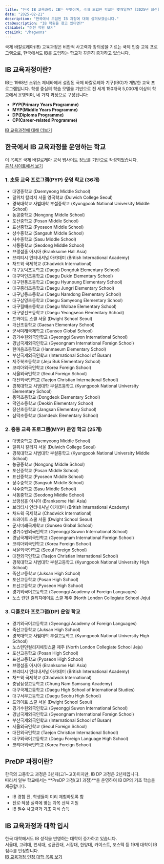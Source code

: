 ```yaml
---
title: "한국 IB 교육과정: IB는 무엇이며, 국내 도입한 학교는 몇개일까? [2025년 최신]"
date: "2025-02-21"
description: "한국에서 도입된 IB 과정에 대해 살펴보겠습니다."
ctaDescription: "IB 학원을 찾고 있다면?"
ctaLabel: "추천 학원 보기"
ctaLink: "/hagwons"
---
```


국제 바칼로레아(IB) 교육과정은 비판적 사고력과 창의성을 기르는 국제 인증 교육 프로그램으로, 한국에서도 IB를 도입하는 학교가 꾸준히 증가하고 있습니다.

## IB 교육과정이란?

IB는 1968년 스위스 제네바에서 설립된 국제 바칼로레아 기구(IBO)가 개발한 교육 프로그램입니다. 학생 중심의 학습 모델을 기반으로 전 세계 150개국 5,000개 이상의 학교에서 운영되며, 네 가지 과정으로 구성됩니다:

- **PYP(Primary Years Programme)**  
- **MYP(Middle Years Programme)**  
- **DP(Diploma Programme)**  
- **CP(Career-related Programme)**  

[IB 교육과정에 대해 더보기](https://www.ibmaster.net/blog/about-ib)

## 한국에서 IB 교육과정을 운영하는 학교

이 목록은 국제 바칼로레아 공식 웹사이트 정보를 기반으로 작성되었습니다.  
[공식 사이트에서 보기](https://www.ibo.org/programmes/find-an-ib-school/?SearchFields.Country=KR)

### 1. 초등 교육 프로그램(PYP) 운영 학교 (36개)

- 대명중학교 (Daemyeong Middle School)  
- 덜위치 칼리지 서울 영국학교 (Dulwich College Seoul)  
- 경북대학교 사범대학 부설중학교 (Kyungpook National University Middle School)  
- 농공중학교 (Nongong Middle School)  
- 포산중학교 (Posan Middle School)  
- 표선중학교 (Pyoseon Middle School)  
- 상수중학교 (Sangsuh Middle School)  
- 사수중학교 (Sasu Middle School)  
- 서동중학교 (Seodong Middle School)  
- 브랭섬홀 아시아 (Branksome Hall Asia)  
- 브리티시 인터내셔널 아카데미 (British International Academy)  
- 채드윅 국제학교 (Chadwick International)  
- 대구동덕초등학교 (Daegu Dongduk Elementary School)  
- 대구덕인초등학교 (Daegu Dukin Elementary School)  
- 대구현풍초등학교 (Daegu Hyunpung Elementary School)  
- 대구중리초등학교 (Daegu Jungri Elementary School)  
- 대구남동초등학교 (Daegu Namdong Elementary School)  
- 대구삼영초등학교 (Daegu Samyeong Elementary School)  
- 대구월배초등학교 (Daegu Wolbae Elementary School)  
- 대구영선초등학교 (Daegu Yeongseon Elementary School)  
- 드와이트 스쿨 서울 (Dwight School Seoul)  
- 개산초등학교 (Gaesan Elementary School)  
- 군서미래국제학교 (Gunseo Global School)  
- 경기수원외국인학교 (Gyeonggi Suwon International School)  
- 경남국제외국인학교 (Gyeongnam International Foreign School)  
- 한마음초등학교 (Hanmaeum Elementary School)  
- 부산국제외국인학교 (International School of Busan)  
- 제주북초등학교 (Jeju Buk Elementary School)  
- 코리아외국인학교 (Korea Foreign School)  
- 서울외국인학교 (Seoul Foreign School)  
- 대전외국인학교 (Taejon Christian International School)  
- 경북대학교 사범대학 부설초등학교 (Kyungpook National University Elementary School)  
- 동덕초등학교 (Dongdeok Elementary School)  
- 덕인초등학교 (Deokin Elementary School)  
- 장산초등학교 (Jangsan Elementary School)  
- 삼덕초등학교 (Samdeok Elementary School)  

### 2. 중등 교육 프로그램(MYP) 운영 학교 (25개)

- 대명중학교 (Daemyeong Middle School)  
- 덜위치 칼리지 서울 (Dulwich College Seoul)  
- 경북대학교 사범대학 부설중학교 (Kyungpook National University Middle School)  
- 농공중학교 (Nongong Middle School)  
- 포산중학교 (Posan Middle School)  
- 표선중학교 (Pyoseon Middle School)  
- 상수중학교 (Sangsuh Middle School)  
- 사수중학교 (Sasu Middle School)  
- 서동중학교 (Seodong Middle School)  
- 브랭섬홀 아시아 (Branksome Hall Asia)  
- 브리티시 인터내셔널 아카데미 (British International Academy)  
- 채드윅 국제학교 (Chadwick International)  
- 드와이트 스쿨 서울 (Dwight School Seoul)  
- 군서미래국제학교 (Gunseo Global School)  
- 경기수원외국인학교 (Gyeonggi Suwon International School)  
- 경남국제외국인학교 (Gyeongnam International Foreign School)  
- 코리아외국인학교 (Korea Foreign School)  
- 서울외국인학교 (Seoul Foreign School)  
- 대전외국인학교 (Taejon Christian International School)  
- 경북대학교 사범대학 부설고등학교 (Kyungpook National University High School)  
- 죽산고등학교 (Juksan High School)  
- 포산고등학교 (Posan High School)  
- 표선고등학교 (Pyoseon High School)  
- 경기외국어고등학교 (Gyeonggi Academy of Foreign Languages)  
- 노스 런던 컬리지에이트 스쿨 제주 (North London Collegiate School Jeju)  

### 3. 디플로마 프로그램(DP) 운영 학교

- 경기외국어고등학교 (Gyeonggi Academy of Foreign Languages)  
- 죽산고등학교 (Juksan High School)  
- 경북대학교 사범대학 부설고등학교 (Kyungpook National University High School)  
- 노스런던컬리지에잇스쿨 제주 (North London Collegiate School Jeju)  
- 포산고등학교 (Posan High School)  
- 표선고등학교 (Pyoseon High School)  
- 브랭섬홀 아시아 (Branksome Hall Asia)  
- 브리티시 인터내셔널 아카데미 (British International Academy)  
- 채드윅 국제학교 (Chadwick International)  
- 충남삼성고등학교 (Chung Nam Samsung Academy)  
- 대구국제고등학교 (Daegu High School of International Studies)  
- 대구서부고등학교 (Daegu Seobu High School)  
- 드와이트 스쿨 서울 (Dwight School Seoul)  
- 경기수원외국인학교 (Gyeonggi Suwon International School)  
- 경남국제외국인학교 (Gyeongnam International Foreign School)  
- 부산국제외국인학교 (International School of Busan)  
- 서울외국인학교 (Seoul Foreign School)  
- 대전외국인학교 (Taejon Christian International School)  
- 대구외국어고등학교 (Daegu Foreign Language High School)  
- 코리아외국인학교 (Korea Foreign School)  

## PreDP 과정이란?

한국의 고등학교 과정은 3년제(고1~고3)이지만, IB DP 과정은 2년제입니다.  
따라서 일부 학교에서는 **PreDP 과정(고1 과정)**을 운영하여 IB DP의 기초 학습을 제공합니다.

- IB 경험 전, 학생들이 미리 체험하도록 함  
- 진로·적성·실력에 맞는 과목 선택 지원  
- IB 필수 사고력과 기초 지식 습득  

## IB 교육과정과 대학 입시

한국 대학에서도 IB 성적을 반영하는 대학이 증가하고 있습니다.  
서울대, 고려대, 연세대, 성균관대, 서강대, 한양대, 카이스트, 포스텍 등 19개 대학이 IB 점수를 인정합니다.  
[IB 교육과정 인정 대학 목록 보기](https://www.ibmaster.net/blog/universities-that-accept-IB)  